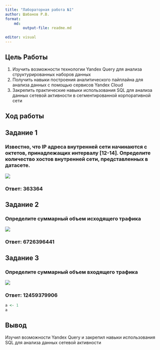 ---
title: "Лабораторная работа №1"
author: Шабанов Р.В.
format:
    md:
        output-file: readme.md
    
editor: visual
---

## Цель Работы

1.  Изучить возможности технологии Yandex Query для анализа структурированных наборов данных
2.  Получить навыки построения аналитического пайплайна для анализа данных с помощью сервисов Yandex Cloud
3.  Закрепить практические навыки использования SQL для анализа данных сетевой активности в сегментированной корпоративной сети

## Ход работы

## Задание 1

### Известно, что IP адреса внутренней сети начинаются с октетов, принадлежащих интервалу \[12-14\]. Определите количество хостов внутренней сети, представленных в датасете.

<image src = "images\a.jpg">

### Ответ: 363364

## Задание 2

### Определите суммарный объем исходящего трафика

<image src = "images\b.jpg">

### Ответ: 6726396441

## Задание 3

### Определите суммарный объем входящего трафика

<image src = "images\c.jpg">

### Ответ: 12459379906

```{r}
a <- 1
a
```

## Вывод

Изучил возможности Yandex Query и закрепил навыки использования SQL для анализа данных сетевой активности
